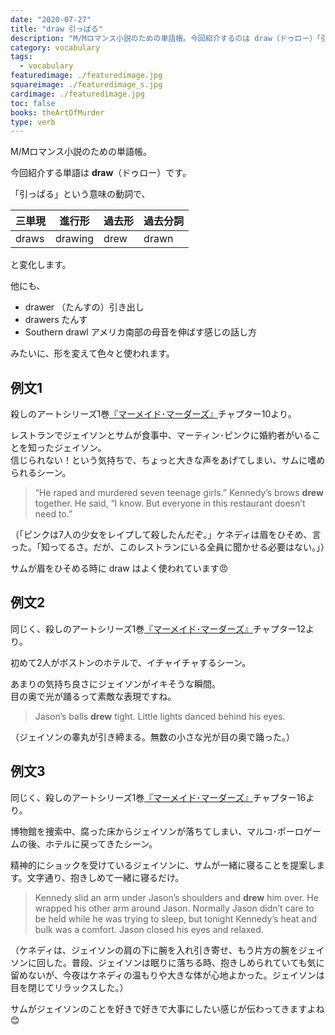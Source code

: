 ```yaml
---
date: "2020-07-27"
title: "draw 引っぱる"
description: "M/Mロマンス小説のための単語帳。今回紹介するのは draw（ドゥロー）「引っぱる」という意味の動詞です。"
category: vocabulary
tags:
  - vocabulary
featuredimage: ./featuredimage.jpg
squareimage: ./featuredimage_s.jpg
cardimage: ./featuredimage.jpg
toc: false
books: theArtOfMurder
type: verb
---
```



M/Mロマンス小説のための単語帳。

今回紹介する単語は __draw__（ドゥロー）です。

「引っぱる」という意味の動詞で、

|三単現|進行形|過去形|過去分詞|
|---|---|---|---|
|draws|drawing|drew|drawn|

と変化します。

他にも、

- drawer （たんすの）引き出し
- drawers たんす
- Southern drawl アメリカ南部の母音を伸ばす感じの話し方

みたいに、形を変えて色々と使われます。

## 例文1

殺しのアートシリーズ1巻[『マーメイド･マーダーズ』](/mm-romance/the-mermaid-murders/)チャプター10より。

レストランでジェイソンとサムが食事中、マーティン･ピンクに婚約者がいることを知ったジェイソン。  
信じられない！という気持ちで、ちょっと大きな声をあげてしまい、サムに嗜められるシーン。

<Blockquote book srcBook="mermaidMurders" lang="en" chapter="10">
“He raped and murdered seven teenage girls.” Kennedy’s brows <strong>drew</strong> together. He said, “I know. But everyone in this restaurant doesn’t need to.”
</Blockquote>

<p className="translation">（「ピンクは7人の少女をレイプして殺したんだぞ。」ケネディは眉をひそめ、言った。「知ってるさ。だが、このレストランにいる全員に聞かせる必要はない。」）</p>

サムが眉をひそめる時に draw はよく使われています😠

## 例文2

同じく、殺しのアートシリーズ1巻[『マーメイド･マーダーズ』](/mm-romance/the-mermaid-murders/)チャプター12より。

初めて2人がボストンのホテルで、イチャイチャするシーン。

あまりの気持ち良さにジェイソンがイキそうな瞬間。  
目の奥で光が踊るって素敵な表現ですね。

<Blockquote book srcBook="mermaidMurders" lang="en" chapter="12">
Jason’s balls <strong>drew</strong> tight. Little lights danced behind his eyes.
</Blockquote>

<p className="translation">（ジェイソンの睾丸が引き締まる。無数の小さな光が目の奥で踊った。）</p>

## 例文3

同じく、殺しのアートシリーズ1巻[『マーメイド･マーダーズ』](/mm-romance/the-mermaid-murders/)チャプター16より。

博物館を捜索中、腐った床からジェイソンが落ちてしまい、マルコ･ポーロゲームの後、ホテルに戻ってきたシーン。

精神的にショックを受けているジェイソンに、サムが一緒に寝ることを提案します。文字通り、抱きしめて一緒に寝るだけ。

<Blockquote book srcBook="mermaidMurders" lang="en" chapter="16">
Kennedy slid an arm under Jason’s shoulders and <strong>drew</strong> him over. He wrapped his other arm around Jason. Normally Jason didn’t care to be held while he was trying to sleep, but tonight Kennedy’s heat and bulk was a comfort. Jason closed his eyes and relaxed.
</Blockquote>

<p className="translation">（ケネディは、ジェイソンの肩の下に腕を入れ引き寄せ、もう片方の腕をジェイソンに回した。普段、ジェイソンは眠りに落ちる時、抱きしめられていても気に留めないが、今夜はケネディの温もりや大きな体が心地よかった。ジェイソンは目を閉じてリラックスした。）</p>

サムがジェイソンのことを好きで好きで大事にしたい感じが伝わってきますよね😊

<VocabularyFooter book="mermaidMurders" />
